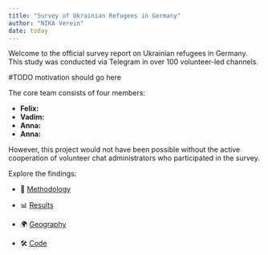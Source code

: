 ```yaml
---
title: "Survey of Ukrainian Refugees in Germany"
author: "NIKA Verein"
date: today
---
```


Welcome to the official survey report on Ukrainian refugees in Germany. This study was conducted via Telegram in over 100 volunteer-led channels.

#TODO motivation should go here

The core team consists of four members:

- **Felix:**  
- **Vadim:**  
- **Anna:**  
- **Anna:**  

However, this project would not have been possible without the active cooperation of volunteer chat administrators who participated in the survey.

Explore the findings:

- 📖 [Methodology](methodology.qmd)

- 📊 [Results](results.qmd)

- 🌍 [Geography](map.qmd)

- 🛠 [Code](code.qmd)
